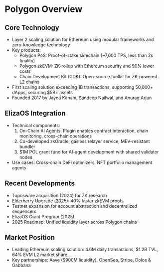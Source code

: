 # Polygon Overview

## Core Technology

- Layer 2 scaling solution for Ethereum using modular frameworks and zero-knowledge technology
- Key products:
  - Polygon PoS: Proof-of-stake sidechain (~7,000 TPS, less than 2s finality)
  - Polygon zkEVM: ZK-rollup with Ethereum security and 90% lower costs
  - Chain Development Kit (CDK): Open-source toolkit for ZK-powered L2 chains
- First scaling solution exceeding 1B transactions, supporting 50,000+ dApps, securing $5B+ assets
- Founded 2017 by Jaynti Kanani, Sandeep Nailwal, and Anurag Arjun

## ElizaOS Integration

- Technical components:
  1. On-Chain AI Agents: Plugin enables contract interaction, chain monitoring, cross-chain operations
  2. Co-developed zkOracle, gasless relayer service, MEV-resistant bundler
  3. $1M POL grant fund for AI-agent development with shared validator nodes
- Use cases: Cross-chain DeFi optimizers, NFT portfolio management agents

## Recent Developments

- Toposware acquisition (2024) for ZK research
- Elderberry Upgrade (2025): 40% faster zkEVM proofs
- Testnet expansion for account abstraction and decentralized sequencers
- ElizaOS Grant Program (2025)
- 2025 Roadmap: Unified liquidity layer across Polygon chains

## Market Position

- Leading Ethereum scaling solution: 4.6M daily transactions, $1.2B TVL, 64% EVM L2 market share
- Key partnerships: Aave ($900M liquidity), OpenSea, Stripe, Dolce & Gabbana
